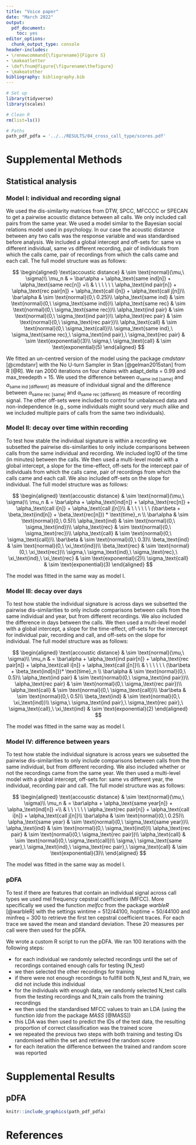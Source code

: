 ```yaml
---
title: "Voice paper"
date: "March 2022"
output:
  pdf_document:
    toc: yes
editor_options:
  chunk_output_type: console
header-includes:
- \renewcommand{\figurename}{Figure S}
- \makeatletter
- \def\fnum@figure{\figurename\thefigure}
- \makeatother
bibliography: bibliography.bib
---
```


```r
# Set up
library(tidyverse)
library(scales)

# Clean R
rm(list=ls()) 

# Paths
path_pdf_pdfa = '../../RESULTS/04_cross_call_type/scores.pdf'
```

# Supplemental Methods

## Statistical analysis

### Model I: individual and recording signal

We used the dis-similarity matrices from DTW, SPCC, MFCCCC or SPECAN to get a pairwise acoustic distance between all calls. We only included call pairs from the same year. We used a model similar to the Bayesian social relations model used in psychology. In our case the acoustic distance between any two calls was the response variable and was standardised before analysis. We included a global intercept and off-sets for: same vs different individual, same vs different recording, pair of individuals from which the calls came, pair of recordings from which the calls came and each call. The full model structure was as follows:

$$
\begin{aligned}
\text{accoustic distance} & \sim \text{normal}(\mu,\ \sigma)\\
\mu_n & = \bar\alpha + \alpha_\text{same ind[n]} + \alpha_\text{same rec[n]} +\\
& \ \ \ \ \ \ \alpha_\text{ind pair[n]} + \alpha_\text{rec pair[n]} + \alpha_\text{call i[n]} + \alpha_\text{call j[n]}\\
\bar\alpha & \sim \text{normal}(0,\ 0.25)\\
\alpha_\text{same ind} & \sim \text{normal}(0,\ \sigma_\text{same ind})\\
\alpha_\text{same rec} & \sim  \text{normal}(0,\ \sigma_\text{same rec})\\
\alpha_\text{ind pair} & \sim  \text{normal}(0,\ \sigma_\text{ind pair})\\
\alpha_\text{rec pair} & \sim  \text{normal}(0,\ \sigma_\text{rec pair})\\
\alpha_\text{call} & \sim  \text{normal}(0,\ \sigma_\text{call})\\
\sigma_\text{same ind},\ \sigma_\text{same rec},\ \sigma_\text{ind pair},\ \sigma_\text{rec pair} & \sim \text{exponential}(3)\\
\sigma,\ \sigma_\text{call} & \sim \text{exponential}(5)
\end{aligned}
$$

We fitted an un-centred version of the model using the package *cmdstanr* [@cmdstanr] with the No U-turn Sampler in Stan [@gelman2015stan] from R [@R]. We ran 2000 iterations on four chains with adapt_delta = 0.99 and max_treedepth = 15. We used the difference between $\alpha_\text{same ind [same]}$ and $\alpha_\text{same ind [different]}$ as measure of individual signal and the difference between $\alpha_\text{same rec [same]}$ and $\alpha_\text{same rec [different]}$ as measure of recording signal. The other off-sets were included to control for unbalanced data and non-independence (e.g., some individuals might sound very much alike and we included multiple pairs of calls from the same two individuals). 

### Model II: decay over time within recording

To test how stable the individual signature is within a recording we subsetted the pairwise dis-similarities to only include comparisons between calls from the same individual and recording. We included log10 of the time (in minutes) between the calls. We then used a multi-level model with a global intercept, a slope for the time-effect, off-sets for the intercept pair of individuals from which the calls came, pair of recordings from which the calls came and each call. We also included off-sets on the slope for individual. The full model structure was as follows:

$$
\begin{aligned}
\text{accoustic distance} & \sim \text{normal}(\mu,\ \sigma)\\
\mu_n & = \bar\alpha + \alpha_\text{ind[n]} + \alpha_\text{rec[n]} + \alpha_\text{call i[n]} + \alpha_\text{call j[n]}\\
& \ \ \ \ \ \ (\bar\beta + \beta_\text{ind[n]} + \beta_\text{rec[n]}) * \text{time}_n \\
\bar\alpha & \sim \text{normal}(0,\ 0.5)\\
\alpha_\text{ind} & \sim \text{normal}(0,\ \sigma_\text{ind})\\
\alpha_\text{rec} & \sim  \text{normal}(0,\ \sigma_\text{rec})\\
\alpha_\text{call} & \sim  \text{normal}(0,\ \sigma_\text{call})\\
\bar\beta & \sim \text{normal}(0,\ 0.3)\\
\beta_\text{ind} & \sim \text{normal}(0,\ \xi_\text{ind})\\
\beta_\text{rec} & \sim  \text{normal}(0,\ \xi_\text{rec})\\
\sigma,\ \sigma_\text{ind},\ \sigma_\text{rec},\ \xi_\text{ind},\ \xi_\text{rec} & \sim \text{exponential}(2)\\
\sigma_\text{call} & \sim \text{exponential}(3)
\end{aligned}
$$

The model was fitted in the same way as model I.

### Model III: decay over days

To test how stable the individual signature is across days we subsetted the pairwise dis-similarities to only include comparisons between calls from the same individual and year, but from different recordings. We also included the difference in days between the calls. We then used a multi-level model with a global intercept, a slope for the time-effect, off-sets for the intercept for individual pair, recording and call, and off-sets on the slope for individual. The full model structure was as follows:

$$
\begin{aligned}
\text{accoustic distance} & \sim \text{normal}(\mu,\ \sigma)\\
\mu_n & = \bar\alpha + \alpha_\text{ind pair[n]} + \alpha_\text{rec pair[n]} + \alpha_\text{call i[n]} + \alpha_\text{call j[n]}\\
& \ \ \ \ \ \ (\bar\beta + \beta_\text{ind[n]})* \text{time}_n \\
\bar\alpha & \sim \text{normal}(0,\ 0.5)\\
\alpha_\text{ind pair} & \sim \text{normal}(0,\ \sigma_\text{ind pair})\\
\alpha_\text{rec pair} & \sim  \text{normal}(0,\ \sigma_\text{rec pair})\\
\alpha_\text{call} & \sim  \text{normal}(0,\ \sigma_\text{call})\\
\bar\beta & \sim \text{normal}(0,\ 0.5)\\
\beta_\text{ind} & \sim \text{normal}(0,\ \xi_\text{ind})\\
\sigma,\ \sigma_\text{ind pair},\ \sigma_\text{rec pair},\ \sigma_\text{call},\ \xi_\text{ind} & \sim \text{exponential}(2)
\end{aligned}
$$

The model was fitted in the same way as model I.

### Model IV: difference between years

To test how stable the individual signature is across years we subsetted the pairwise dis-similarities to only include comparisons between calls from the same individual, but from different recording. We also included whether or not the recordings came from the same year. We then used a multi-level model with a global intercept, off-sets for: same vs different year, the individual, recording pair and call. The full model structure was as follows:

$$
\begin{aligned}
\text{accoustic distance} & \sim \text{normal}(\mu,\ \sigma)\\
\mu_n & = \bar\alpha + \alpha_\text{same year[n]} + \alpha_\text{ind[n]} +\\
& \ \ \ \ \ \ \alpha_\text{rec pair[n]} + \alpha_\text{call i[n]} + \alpha_\text{call j[n]}\\
\bar\alpha & \sim \text{normal}(0,\ 0.25)\\
\alpha_\text{same year} & \sim \text{normal}(0,\ \sigma_\text{same year})\\
\alpha_\text{ind} & \sim  \text{normal}(0,\ \sigma_\text{ind})\\
\alpha_\text{rec pair} & \sim  \text{normal}(0,\ \sigma_\text{rec pair})\\
\alpha_\text{call} & \sim  \text{normal}(0,\ \sigma_\text{call})\\
\sigma,\ \sigma_\text{same year},\ \sigma_\text{ind},\ \sigma_\text{rec pair},\ \sigma_\text{call} & \sim \text{exponential}(3)\\
\end{aligned}
$$

The model was fitted in the same way as model I.

### pDFA

To test if there are features that contain an individual signal across call types we used mel frequency cepstral coefficients (MFCC). More specifically we used the function *melfcc* from the package *warbleR* [@warbleR] with the settings wintime = 512/44100, hoptime = 50/44100 and minfreq = 300 to retrieve the first ten cepstral coefficient traces. For each trace we saved the mean and standard deviation. These 20 measures per call were then used for the pDFA.

We wrote a custom R script to run the pDFA. We ran 100 iterations with the following steps:

- for each individual we randomly selected recordings until the set of recordings contained enough calls for testing (N_test)
- we then selected the other recordings for training 
- if there were not enough recordings to fullfill both N_test and N_train, we did not include this individual
- for the individuals with enough data, we randomly selected N_test calls from the testing recordings and N_train calls from the training recordings
- we then used the standardised MFCC values to train an LDA (using the function *lda* from the package *MASS* [@MASS])
- this LDA was then used to predict the IDs of the test data, the resulting proportion of correct classification was the trained score
- we repeated the previous two steps with both training and testing IDs randomised within the set and retrieved the random score
- for each iteration the difference between the trained and random score was reported

\pagebreak

# Supplemental Results

## pDFA

```r
knitr::include_graphics(path_pdf_pdfa)
```

\pagebreak

# References
